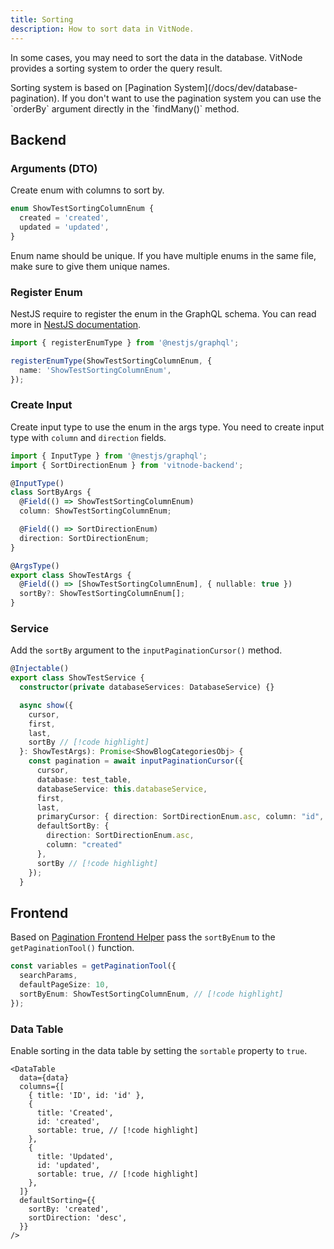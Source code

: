 ```yaml
---
title: Sorting
description: How to sort data in VitNode.
---
```


In some cases, you may need to sort the data in the database. VitNode provides a sorting system to order the query result.

<Callout title="Pagination Required">
  Sorting system is based on [Pagination System](/docs/dev/database-pagination).
  If you don't want to use the pagination system you can use the `orderBy`
  argument directly in the `findMany()` method.
</Callout>

## Backend

 
<Steps>
<Step>

### Arguments (DTO)

Create enum with columns to sort by.

```ts title="dto/show.args.ts"
enum ShowTestSortingColumnEnum {
  created = 'created',
  updated = 'updated',
}
```

<Callout title="Cache Mutation" type="warn">
  Enum name should be unique. If you have multiple enums in the same file, make
  sure to give them unique names.
</Callout>

</Step>

<Step>

### Register Enum

NestJS require to register the enum in the GraphQL schema. You can read more in [NestJS documentation](https://docs.nestjs.com/graphql/unions-and-enums).

```ts title="dto/show.args.ts"
import { registerEnumType } from '@nestjs/graphql';

registerEnumType(ShowTestSortingColumnEnum, {
  name: 'ShowTestSortingColumnEnum',
});
```

### Create Input

Create input type to use the enum in the args type. You need to create input type with `column` and `direction` fields.

```ts title="dto/show.args.ts"
import { InputType } from '@nestjs/graphql';
import { SortDirectionEnum } from 'vitnode-backend';

@InputType()
class SortByArgs {
  @Field(() => ShowTestSortingColumnEnum)
  column: ShowTestSortingColumnEnum;

  @Field(() => SortDirectionEnum)
  direction: SortDirectionEnum;
}

@ArgsType()
export class ShowTestArgs {
  @Field(() => [ShowTestSortingColumnEnum], { nullable: true })
  sortBy?: ShowTestSortingColumnEnum[];
}
```

</Step>

<Step>

### Service

Add the `sortBy` argument to the `inputPaginationCursor()` method.

```ts title="show/show.service.ts"
@Injectable()
export class ShowTestService {
  constructor(private databaseServices: DatabaseService) {}

  async show({
    cursor,
    first,
    last,
    sortBy // [!code highlight]
  }: ShowTestArgs): Promise<ShowBlogCategoriesObj> {
    const pagination = await inputPaginationCursor({
      cursor,
      database: test_table,
      databaseService: this.databaseService,
      first,
      last,
      primaryCursor: { direction: SortDirectionEnum.asc, column: "id", schema: test_table.id },
      defaultSortBy: {
        direction: SortDirectionEnum.asc,
        column: "created"
      },
      sortBy // [!code highlight]
    });
  }
```

</Step>
</Steps>

## Frontend

Based on [Pagination Frontend Helper](/docs/dev/database-pagination#frontend) pass the `sortByEnum` to the `getPaginationTool()` function.

```ts title="example-page.tsx"
const variables = getPaginationTool({
  searchParams,
  defaultPageSize: 10,
  sortByEnum: ShowTestSortingColumnEnum, // [!code highlight]
});
```

### Data Table

Enable sorting in the data table by setting the `sortable` property to `true`.

```tsx title="example-page.tsx"
<DataTable
  data={data}
  columns={[
    { title: 'ID', id: 'id' },
    {
      title: 'Created',
      id: 'created',
      sortable: true, // [!code highlight]
    },
    {
      title: 'Updated',
      id: 'updated',
      sortable: true, // [!code highlight]
    },
  ]}
  defaultSorting={{
    sortBy: 'created',
    sortDirection: 'desc',
  }}
/>
```
